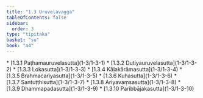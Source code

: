 ```yaml
---
title: "1.3 Uruvelavagga"
tableOfContents: false
sidebar:
  order: 3
type: "tipitaka"
basket: "su"
book: "a4"
---
```



<DynamicBreadcrumb />



<TableOfContents book="a4" section="1.3">
* [1.3.1 Paṭhamauruvelasutta](1-3/1-3-1)
* [1.3.2 Dutiyauruvelasutta](1-3/1-3-2)
* [1.3.3 Lokasutta](1-3/1-3-3)
* [1.3.4 Kāḷakārāmasutta](1-3/1-3-4)
* [1.3.5 Brahmacariyasutta](1-3/1-3-5)
* [1.3.6 Kuhasutta](1-3/1-3-6)
* [1.3.7 Santuṭṭhisutta](1-3/1-3-7)
* [1.3.8 Ariyavaṃsasutta](1-3/1-3-8)
* [1.3.9 Dhammapadasutta](1-3/1-3-9)
* [1.3.10 Paribbājakasutta](1-3/1-3-10)
</TableOfContents>